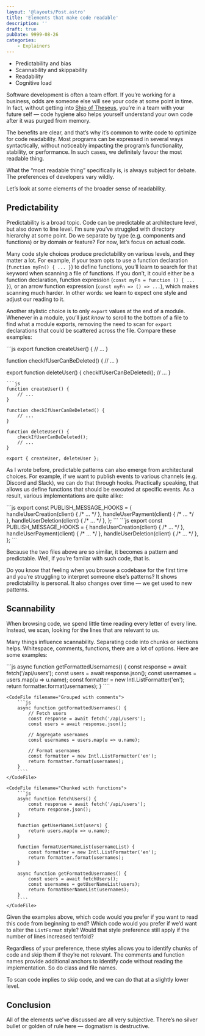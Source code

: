 ```yaml
---
layout: '@layouts/Post.astro'
title: 'Elements that make code readable'
description: ''
draft: true
pubDate: 9999-08-26
categories:
	- Explainers
---
```



- Predictability and bias
- Scannability and skippability
- Readability
- Cognitive load

Software development is often a team effort. If you’re working for a business, odds are someone else will see your code at some point in time. In fact, without getting into [Ship of Theseus](https://en.wikipedia.org/wiki/Ship_of_Theseus), you’re in a team with your future self — code hygiene also helps yourself understand your own code after it was purged from memory.

The benefits are clear, and that’s why it’s common to write code to optimize for code readability. Most programs can be expressed in several ways syntactically, without noticeably impacting the program’s functionality, stability, or performance. In such cases, we definitely favour the most readable thing.

What the “most readable thing” specifically is, is always subject for debate. The preferences of developers vary wildly.

Let’s look at some elements of the broader sense of readability.

## Predictability

Predictability is a broad topic. Code can be predictable at architecture level, but also down to line level. I’m sure you’ve struggled with directory hierarchy at some point. Do we separate by type (e.g. components and functions) or by domain or feature? For now, let’s focus on actual code.

Many code style choices produce predictability on various levels, and they matter a lot. For example, if your team opts to use a function declaration (`function myFn() { ... }`) to define functions, you’ll learn to search for that keyword when scanning a file of functions. If you don’t, it could either be a function declaration, function expression (`const myFn = function () { ... }`), or an arrow function expression (`const myFn => () => ...`), which makes scanning much harder. In other words: we learn to expect one style and adjust our reading to it.

Another stylistic choice is to only `export` values at the end of a module. Whenever in a module, you’ll just _know_ to scroll to the bottom of a file to find what a module exports, removing the need to scan for `export` declarations that could be scattered across the file. Compare these examples:

<CodeVersus>
```js
export function createUser() {
	// ...
}

function checkIfUserCanBeDeleted() {
	// ...
}

export function deleteUser() {
	checkIfUserCanBeDeleted();
	// ...
}
```
```js
function createUser() {
	// ...
}

function checkIfUserCanBeDeleted() {
	// ...
}

function deleteUser() {
	checkIfUserCanBeDeleted();
	// ...
}

export { createUser, deleteUser };
```
</CodeVersus>

As I wrote before, predictable patterns can also emerge from architectural choices. For example, if we want to publish events to various channels (e.g. Discord and Slack), we can do that through hooks. Practically speaking, that allows us define functions that should be executed at specific events. As a result, various implementations are quite alike:

<CodeFile filename="discord.js">
```js
export const PUBLISH_MESSAGE_HOOKS = {
	handleUserCreation(client) { /* ... */ },
	handleUserPayment(client) { /* ... */ },
	handleUserDeletion(client) { /* ... */ },
};
```
</CodeFile>

<CodeFile filename="slack.js">
```js
export const PUBLISH_MESSAGE_HOOKS = {
	handleUserCreation(client) { /* ... */ },
	handleUserPayment(client) { /* ... */ },
	handleUserDeletion(client) { /* ... */ },
};
```
</CodeFile>

Because the two files above are so similar, it becomes a pattern and predictable. Well, if you’re familar with such code, that is.

Do you know that feeling when you browse a codebase for the first time and you’re struggling to interpret someone else’s patterns? It shows predictability is personal. It also changes over time — we get used to new patterns.

## Scannability

When browsing code, we spend little time reading every letter of every line. Instead, we scan, looking for the lines that are relevant to us.

Many things influence scannability. Separating code into chunks or sections helps. Whitespace, comments, functions, there are a lot of options. Here are some examples:

<CodeVersus>
	<CodeFile filename="Ungrouped">
		```js
		async function getFormattedUsernames() {
			const response = await fetch('/api/users');
			const users = await response.json();
			const usernames = users.map(u => u.name);
			const formatter = new Intl.ListFormatter('en');
			return formatter.format(usernames);
		}
		````
	</CodeFile>

	<CodeFile filename="Grouped with comments">
		```js
		async function getFormattedUsernames() {
			// Fetch users
			const response = await fetch('/api/users');
			const users = await response.json();

			// Aggregate usernames
			const usernames = users.map(u => u.name);

			// Format usernames
			const formatter = new Intl.ListFormatter('en');
			return formatter.format(usernames);
		}
		````
	</CodeFile>

	<CodeFile filename="Chunked with functions">
		```js
		async function fetchUsers() {
			const response = await fetch('/api/users');
			return response.json();
		}

		function getUserNameList(users) {
			return users.map(u => u.name);
		}

		function formatUserNameList(usernameList) {
			const formatter = new Intl.ListFormatter('en');
			return formatter.format(usernames);
		}

		async function getFormattedUsernames() {
			const users = await fetchUsers();
			const usernames = getUserNameList(users);
			return formatUserNameList(usernames);
		}
		````
	</CodeFile>
</CodeVersus>

Given the examples above, which code would you prefer if you want to read this code from beginning to end? Which code would you prefer if we’d want to alter the `ListFormat` style? Would that style preference still apply if the number of lines increased tenfold?

Regardless of your preference, these styles allows you to identify chunks of code and skip them if they’re not relevant. The comments and function names provide additional anchors to identify code without reading the implementation. So do class and file names.

To scan code implies to skip code, and we can do that at a slightly lower level.

## Conclusion

All of the elements we’ve discussed are all very subjective. There’s no silver bullet or golden of rule here — dogmatism is destructive.
